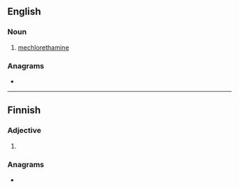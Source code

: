 ==English==

===Noun===
{{en-noun|-}}

# [[mechlorethamine]]

===Anagrams===
* {{anagrams|en|Tsunemi|minuets|minutes|mistune|munites|muteins|mutines|untimes}}

----

==Finnish==

===Adjective===
{{head|fi|adjective form}}

# {{fi-form of|musta|case=comitative|pl=plural}}

===Anagrams===
* {{anagrams|fi|mustien}}